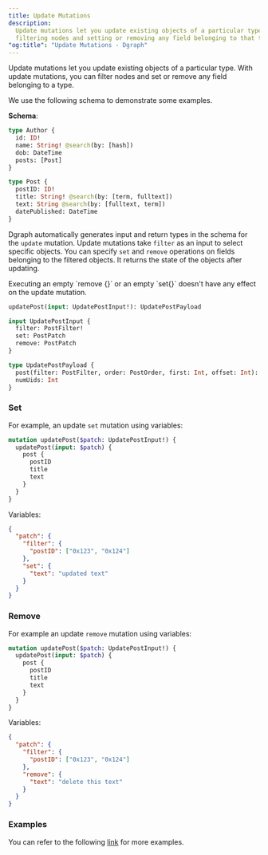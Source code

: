 ```yaml
---
title: Update Mutations
description:
  Update mutations let you update existing objects of a particular type, by
  filtering nodes and setting or removing any field belonging to that type.
"og:title": "Update Mutations - Dgraph"
---
```



<DgraphWIP />

Update mutations let you update existing objects of a particular type. With
update mutations, you can filter nodes and set or remove any field belonging to
a type.

We use the following schema to demonstrate some examples.

**Schema**:

```graphql
type Author {
  id: ID!
  name: String! @search(by: [hash])
  dob: DateTime
  posts: [Post]
}

type Post {
  postID: ID!
  title: String! @search(by: [term, fulltext])
  text: String @search(by: [fulltext, term])
  datePublished: DateTime
}
```

Dgraph automatically generates input and return types in the schema for the
`update` mutation. Update mutations take `filter` as an input to select specific
objects. You can specify `set` and `remove` operations on fields belonging to
the filtered objects. It returns the state of the objects after updating.

<Note>
  Executing an empty `remove {}` or an empty `set{}` doesn't have any effect on
  the update mutation.
</Note>

```graphql
updatePost(input: UpdatePostInput!): UpdatePostPayload

input UpdatePostInput {
  filter: PostFilter!
  set: PostPatch
  remove: PostPatch
}

type UpdatePostPayload {
  post(filter: PostFilter, order: PostOrder, first: Int, offset: Int): [Post]
  numUids: Int
}
```

### Set

For example, an update `set` mutation using variables:

```graphql
mutation updatePost($patch: UpdatePostInput!) {
  updatePost(input: $patch) {
    post {
      postID
      title
      text
    }
  }
}
```

Variables:

```json
{
  "patch": {
    "filter": {
      "postID": ["0x123", "0x124"]
    },
    "set": {
      "text": "updated text"
    }
  }
}
```

### Remove

For example an update `remove` mutation using variables:

```graphql
mutation updatePost($patch: UpdatePostInput!) {
  updatePost(input: $patch) {
    post {
      postID
      title
      text
    }
  }
}
```

Variables:

```json
{
  "patch": {
    "filter": {
      "postID": ["0x123", "0x124"]
    },
    "remove": {
      "text": "delete this text"
    }
  }
}
```

### Examples

You can refer to the following
[link]({variables.repos.dgraph}/blob/main/graphql/resolve/update_mutation_test.yaml)
for more examples.
